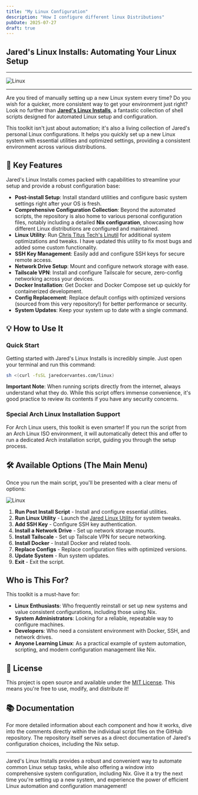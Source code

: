 ```yaml
---
title: "My Linux Configuration"
description: "How I configure different linux Distributions"
pubDate: 2025-07-27
draft: true
---
```


## Jared's Linux Installs: Automating Your Linux Setup

---

![Linux](https://qmpdliftraf4pov3.public.blob.vercel-storage.com/tux-b91fJLvI1Otb3xyK5KNNjYobaitzfT.webp)

---

Are you tired of manually setting up a new Linux system every time? Do you wish for a quicker, more consistent way to get your environment just right? Look no further than **[Jared's Linux Installs](https://github.com/Jaredy899/linux.git)**, a fantastic collection of shell scripts designed for automated Linux setup and configuration.

This toolkit isn't just about automation; it's also a living collection of Jared's personal Linux configurations. It helps you quickly set up a new Linux system with essential utilities and optimized settings, providing a consistent environment across various distributions.

## 🚀 Key Features

Jared's Linux Installs comes packed with capabilities to streamline your setup and provide a robust configuration base:

* **Post-install Setup**: Install standard utilities and configure basic system settings right after your OS is fresh.
* **Comprehensive Configuration Collection**: Beyond the automated scripts, the repository is also home to various personal configuration files, notably including a detailed **Nix configuration**, showcasing how different Linux distributions are configured and maintained.
* **Linux Utility**: Run [Chris Titus Tech's Linutil](https://github.com/ChrisTitusTech/linutil) for additional system optimizations and tweaks. I have updated this utility to fix most bugs and added some custom functionality.
* **SSH Key Management**: Easily add and configure SSH keys for secure remote access.
* **Network Drive Setup**: Mount and configure network storage with ease.
* **Tailscale VPN**: Install and configure Tailscale for secure, zero-config networking across your devices.
* **Docker Installation**: Get Docker and Docker Compose set up quickly for containerized development.
* **Config Replacement**: Replace default configs with optimized versions (sourced from this very repository!) for better performance or security.
* **System Updates**: Keep your system up to date with a single command.

## 💡 How to Use It

### Quick Start

Getting started with Jared's Linux Installs is incredibly simple. Just open your terminal and run this command:

```sh
sh <(curl -fsSL jaredcervantes.com/linux)
```

**Important Note**: When running scripts directly from the internet, always understand what they do. While this script offers immense convenience, it's good practice to review its contents if you have any security concerns.

### Special Arch Linux Installation Support

For Arch Linux users, this toolkit is even smarter! If you run the script from an Arch Linux ISO environment, it will automatically detect this and offer to run a dedicated Arch installation script, guiding you through the setup process.

## 🛠️ Available Options (The Main Menu)

Once you run the main script, you'll be presented with a clear menu of options:

![Linux](https://qmpdliftraf4pov3.public.blob.vercel-storage.com/linux-xLV0UbU0VyzQ6fq5pGtQje6HaV50g0.webp)

1. **Run Post Install Script** - Install and configure essential utilities.
2. **Run Linux Utility** - Launch the [Jared Linux Utility](https://github.com/Jaredy899/jaredlinutil) for system tweaks.
3. **Add SSH Key** - Configure SSH key authentication.
4. **Install a Network Drive** - Set up network storage mounts.
5. **Install Tailscale** - Set up Tailscale VPN for secure networking.
6. **Install Docker** - Install Docker and related tools.
7. **Replace Configs** - Replace configuration files with optimized versions.
8. **Update System** - Run system updates.
9. **Exit** - Exit the script.

## Who is This For?

This toolkit is a must-have for:

* **Linux Enthusiasts**: Who frequently reinstall or set up new systems and value consistent configurations, including those using Nix.
* **System Administrators**: Looking for a reliable, repeatable way to configure machines.
* **Developers**: Who need a consistent environment with Docker, SSH, and network drives.
* **Anyone Learning Linux**: As a practical example of system automation, scripting, and modern configuration management like Nix.

## 📝 License

This project is open source and available under the [MIT License](https://github.com/Jaredy899/linux/blob/main/LICENSE). This means you're free to use, modify, and distribute it!

## 📚 Documentation

For more detailed information about each component and how it works, dive into the comments directly within the individual script files on the GitHub repository. The repository itself serves as a direct documentation of Jared's configuration choices, including the Nix setup.

---

Jared's Linux Installs provides a robust and convenient way to automate common Linux setup tasks, while also offering a window into comprehensive system configuration, including Nix. Give it a try the next time you're setting up a new system, and experience the power of efficient Linux automation and configuration management! 